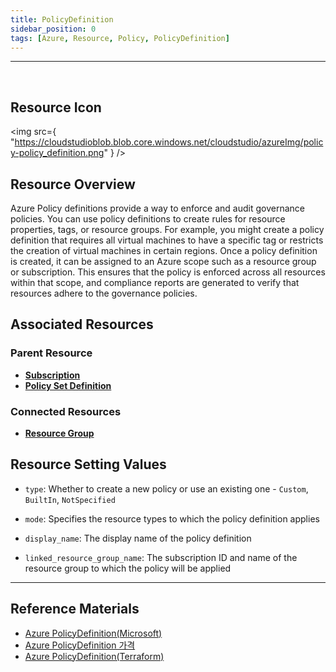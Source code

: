 ```yaml
---
title: PolicyDefinition
sidebar_position: 0
tags: [Azure, Resource, Policy, PolicyDefinition]
---
```


<hr />
<br />

## Resource Icon

<img
    src={
        "https://cloudstudioblob.blob.core.windows.net/cloudstudio/azureImg/policy-policy_definition.png"
    }
/>

## Resource Overview

Azure Policy definitions provide a way to enforce and audit governance policies. 
You can use policy definitions to create rules for resource properties, tags, or resource groups. 
For example, you might create a policy definition that requires all virtual machines to have a specific tag or restricts the creation of virtual machines in certain regions.
Once a policy definition is created, it can be assigned to an Azure scope such as a resource group or subscription. 
This ensures that the policy is enforced across all resources within that scope, and compliance reports are generated to verify that resources adhere to the governance policies.

## Associated Resources

### Parent Resource

-   [**Subscription**](https://docs.cstudio.app/docs/resource/azure/Base/Subscription)
-   [**Policy Set Definition**](https://docs.cstudio.app/docs/resource/azure/Policy/PolicySetDefinition)


### Connected Resources

-   [**Resource Group**](https://docs.cstudio.app/docs/resource/azure/Base/ResourceGroup)

## Resource Setting Values

-   `type`: Whether to create a new policy or use an existing one - `Custom`, `BuiltIn`, `NotSpecified`

-   `mode`: Specifies the resource types to which the policy definition applies

-   `display_name`: The display name of the policy definition

-   `linked_resource_group_name`: The subscription ID and name of the resource group to which the policy will be applied
---

## Reference Materials

-   [Azure PolicyDefinition(Microsoft)](https://learn.microsoft.com/en-us/azure/governance/policy/overview)
-   [Azure PolicyDefinition 가격](https://azure.microsoft.com/en-us/pricing/details/azure-policy/)
-   [Azure PolicyDefinition(Terraform)](https://registry.terraform.io/providers/hashicorp/azurerm/latest/docs/resources/policy_definition)
